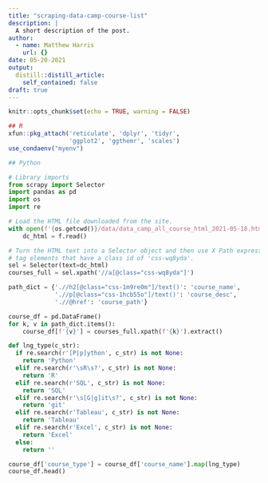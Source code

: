 ```yaml
---
title: "scraping-data-camp-course-list"
description: |
  A short description of the post.
author:
  - name: Matthew Harris
    url: {}
date: 05-20-2021
output:
  distill::distill_article:
    self_contained: false
draft: true
---
```


```r
knitr::opts_chunk$set(echo = TRUE, warning = FALSE)
```

```r
## R
xfun::pkg_attach('reticulate', 'dplyr', 'tidyr',
                 'ggplot2', 'ggthemr', 'scales')
use_condaenv("myenv")
```

```python
## Python

# Library imports
from scrapy import Selector
import pandas as pd
import os
import re

# Load the HTML file downloaded from the site.
with open(f'{os.getcwd()}/data/data_camp_all_course_html_2021-05-18.html') as f:
    dc_html = f.read()

# Turn the HTML text into a Selector object and then use X Path expression to select all the 'a'
# tag elements that have a class id of 'css-wq8yda'.
sel = Selector(text=dc_html)
courses_full = sel.xpath('//a[@class="css-wq8yda"]')

path_dict = {'.//h2[@class="css-1m9re0m"]/text()': 'course_name',
             './/p[@class="css-1hcb55o"]/text()': 'course_desc',
             './/@href': 'course_path'}

course_df = pd.DataFrame()
for k, v in path_dict.items():
    course_df[f'{v}'] = courses_full.xpath(f'{k}').extract()

def lng_type(c_str):
  if re.search(r'[P|p]ython', c_str) is not None:
    return 'Python'
  elif re.search(r'\sR\s?', c_str) is not None:
    return 'R'
  elif re.search(r'SQL', c_str) is not None:
    return 'SQL'
  elif re.search(r'\s[G|g]it\s?', c_str) is not None:
    return 'git'
  elif re.search(r'Tableau', c_str) is not None:
    return 'Tableau'
  elif re.search(r'Excel', c_str) is not None:
    return 'Excel'
  else:
    return ''

course_df['course_type'] = course_df['course_name'].map(lng_type)
course_df.head()

```
